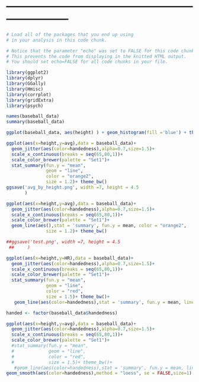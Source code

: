 
#  ------------------------------------------------------------------------

```r
# Load all of the packages that you end up using
# in your analysis in this code chunk.

# Notice that the parameter "echo" was set to FALSE for this code chunk.
# This prevents the code from displaying in the knitted HTML output.
# You should set echo=FALSE for all code chunks in your file.

library(ggplot2)
library(dplyr)
library(GGally)
library(Hmisc)
library(corrplot)
library(gridExtra)
library(psych)
```

```r
names(baseball_data)
summary(baseball_data)
```

```r
ggplot(baseball_data, aes(height) ) + geom_histogram(fill ='blue') + theme_bw()
```

```r
ggplot(aes(x=height,y=avg),data = baseball_data)+
  geom_jitter(aes(color=handedness),alpha=0.7,size=1.5)+
  scale_x_continuous(breaks = seq(65,80,1))+
  scale_color_brewer(palette = "Set1")+
  stat_summary(fun.y = "mean", 
               geom = "line",
               color = "orange2",
               size = 1.2)+ theme_bw()
ggsave('avg_by_height.png', width =7, height = 4.5
       )
```

```r
ggplot(aes(x=height,y=avg),data = baseball_data)+
  geom_jitter(aes(color=handedness),alpha=0.7,size=1.5)+
  scale_x_continuous(breaks = seq(65,80,1))+
  scale_color_brewer(palette = "Set1")+
  geom_line(aes(),stat = 'summary', fun.y = mean, color = "orange2",
               size = 1.2)+ theme_bw()

##ggsave('test.png', width =7, height = 4.5
 ##     )
```

```r

ggplot(aes(x=height,y=HR),data = baseball_data)+
  geom_jitter(aes(color=handedness),alpha=0.7,size=1.5)+
  scale_x_continuous(breaks = seq(65,80,1))+
  scale_color_brewer(palette = "Set1")+
  stat_summary(fun.y = "mean", 
               geom = "line",
               color = "red",
               size = 1.5)+ theme_bw()+
   geom_line(aes(color=handedness),stat = 'summary', fun.y = mean, linetype =3)
```

```r
handed <- factor(baseball_data$handedness)
```

```r

ggplot(aes(x=height,y=avg),data = baseball_data)+
  geom_jitter(aes(color=handedness),alpha=0.7,size=1.5)+
  scale_x_continuous(breaks = seq(65,80,1))+
  scale_color_brewer(palette = "Set1")+
  #stat_summary(fun.y = "mean", 
  #             geom = "line",
  #             color = "red",
  #             size = 1.5)+ theme_bw()+
   #geom_line(aes(color=handedness),stat = 'summary', fun.y = mean, linetype =3)+
geom_smooth(aes(color=handedness),method = "loess", se = FALSE,size=1) + theme_bw()
```

